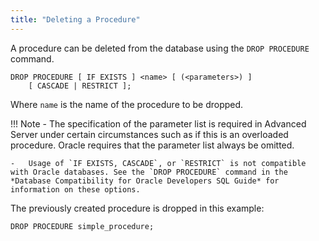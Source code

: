 ```yaml
---
title: "Deleting a Procedure"
---
```


<div id="deleting_a_procedure" class="registered_link"></div>

A procedure can be deleted from the database using the `DROP PROCEDURE` command.

```text
DROP PROCEDURE [ IF EXISTS ] <name> [ (<parameters>) ]
    [ CASCADE | RESTRICT ];
```

Where `name` is the name of the procedure to be dropped.

!!! Note
    -   The specification of the parameter list is required in Advanced Server under certain circumstances such as if this is an overloaded procedure. Oracle requires that the parameter list always be omitted.

    -   Usage of `IF EXISTS, CASCADE`, or `RESTRICT` is not compatible with Oracle databases. See the `DROP PROCEDURE` command in the *Database Compatibility for Oracle Developers SQL Guide* for information on these options.

The previously created procedure is dropped in this example:

```text
DROP PROCEDURE simple_procedure;
```
